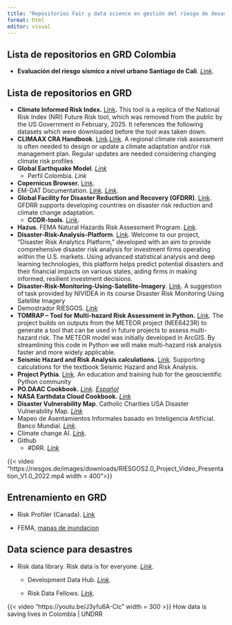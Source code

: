 ```yaml
---
title: "Repositorios Fair y data science en gestión del riesgo de desastres"
format: html
editor: visual
---
```


## **Lista de repositorios en GRD Colombia**

-   **Evaluación del riesgo sísmico a nivel urbano Santiago de Cali**. [*Link*](https://github.com/gem/treq-riesgo-urbano/tree/main/Cali).

## **Lista de repositorios en GRD**

-   **Climate Informed Risk Index.** [Link](https://github.com/fulton-ring/nri-future-risk)**.** This tool is a replica of the National Risk Index (NRI) Future Risk tool, which was removed from the public by the US Government in February, 2025. It references the following datasets which were downloaded before the tool was taken down.
-   **CLIMAAX CRA Handbook**. [Link](https://handbook.climaax.eu/intro.html).[Link](https://github.com/CLIMAAX/crabook). A regional climate risk assessment is often needed to design or update a climate adaptation and/or risk management plan. Regular updates are needed considering changing climate risk profiles
-   **Global Earthquake Model**. [*Link*](https://github.com/gem)
    -   Perfil Colombia. *Link*
-   **Copernicus Browser.** [Link](https://github.com/eu-cdse/copernicus-browser).
-   EM-DAT Documentation. [*Link*](https://doc.emdat.be/docs/)*. [Link](https://github.com/em-dat/).*
-   **Global Facility for Disaster Reduction and Recovery (GFDRR)**. [Link](https://github.com/GFDRR). GFDRR supports developing countries on disaster risk reduction and climate change adaptation. 
    -   **CCDR-tools**. [Link](https://gfdrr.github.io/CCDR-tools/home.html).
-   **Hazus**. FEMA Natural Hazards Risk Assessment Program. [*Link*](https://github.com/nhrap-hazus)*.*
-   **Disaster-Risk-Analysis-Platform**. [Link](https://github.com/invcble/Disaster-Risk-Analysis-Platform). Welcome to our project, "Disaster Risk Analytics Platform," developed with an aim to provide comprehensive disaster risk analysis for investment firms operating within the U.S. markets. Using advanced statistical analysis and deep learning technologies, this platform helps predict potential disasters and their financial impacts on various states, aiding firms in making informed, resilient investment decisions.
-   **Disaster-Risk-Monitoring-Using-Satellite-Imagery**. [Link](https://github.com/Pray-d/Disaster-Risk-Monitoring-Using-Satellite-Imagery). A suggestion of task provided by NIVIDEA in its course Disaster Risk Monitoring Using Satellite Imagery
-   Demostrador RIESGOS. [*Link*](https://github.com/riesgos/dlr-riesgos-frontend)
-   **TOMRAP – Tool for Multi-hazard Risk Assessment in Python.** [Link](https://github.com/BritishGeologicalSurvey/TOMRAP). The project builds on outputs from the METEOR project (NEE6423R) to generate a tool that can be used in future projects to assess multi-hazard risk. The METEOR model was initially developed in ArcGIS. By streamlining this code in Python we will make multi-hazard risk analysis faster and more widely applicable. 
-   **Seismic Hazard and Risk Analysis calculations.** [Link](https://github.com/bakerjw/seismic-hazard-and-risk). Supporting calculations for the textbook Seismic Hazard and Risk Analysis.
-   **Project Pythia**. [Link](https://projectpythia.org/). An education and training hub for the geoscientific Python community
-   **PO.DAAC Cookbook.** [*Link*](https://podaac.github.io/tutorials/)*. [Español](https://podaac-github-io.translate.goog/tutorials/index.html?_x_tr_sl=en&_x_tr_tl=es&_x_tr_hl=es&_x_tr_pto=tc)*
-   **NASA Earthdata Cloud Cookbook.** [*Link*](https://nasa-openscapes.github.io/earthdata-cloud-cookbook/)
-   **Disaster Vulnerability Map**. Catholic Charities USA Disaster Vulnerability Map. [*Link*](https://github.com/ccusa/Disaster_Vulnerability_Map)
-   Mapeo de Asentamientos Informales basado en Inteligencia Artificial. Banco Mundial. [*Link*](https://www.iadb.org/es/quienes-somos/topicos/desarrollo-urbano-y-vivienda/maiia).
-   Climate change AI. [*Link*](https://www.climatechange.ai/tutorials?).
-   Github
    -   #DRR. [*Link*](https://github.com/topics/disaster-risk-management)

{{< video "https://riesgos.de/images/downloads/RIESGOS2.0_Project_Video_Presentation_V1.0_2022.mp4 width = 400">}}

## **Entrenamiento en GRD**

-   Risk Profiler (Canada). [Link](https://www.riskprofiler.ca/learn-more/training-materials/index.html)

-   FEMA, [mapas de inundacion](https://www.fema.gov/es/flood-maps)

## **Data science para desastres**

-   Risk data library. Risk data is for everyone. [*Link*](https://riskdatalibrary.org/)*.*
    -   Development Data Hub. [*Link*](https://riskdatalibrary.org/data/)*.*

    -   Risk Data Fellows. [*Link*](https://riskdatalibrary.org/fellows/)*.*

{{< video "https://youtu.be/J3yfu6A-Clc" width = 300 >}} How data is saving lives in Colombia \| UNDRR